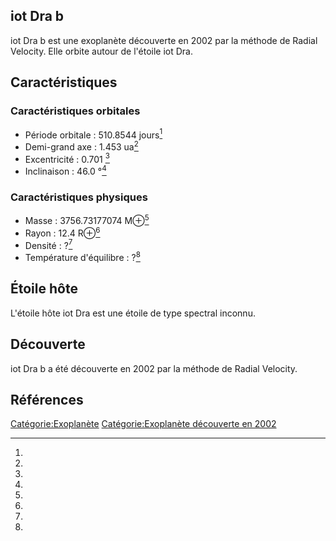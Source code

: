 == iot Dra b ==

{{Infobox Exoplanète
| nom = iot Dra b
| image = 
| légende = 
| étoile = iot Dra
| constellation = 
| ascension_droite = 
| déclinaison = 
| distance = ?
| type_spectral = ?
| masse = 3756.73177074 M⊕<ref></ref>
| rayon = 12.4 R⊕<ref></ref>
| densité = ?<ref></ref>
| gravité = ?<ref></ref>
| température = ?<ref></ref>
| période = 510.8544 j<ref></ref>
| demi_grand_axe = 1.453 ua<ref></ref>
| excentricité = 0.701 <ref></ref>
| inclinaison = 46.0 °<ref></ref>
| méthode_découverte = Radial Velocity
| date_découverte = 2002
| statut = Confirmée
}}

iot Dra b est une exoplanète découverte en 2002 par la méthode de Radial Velocity. Elle orbite autour de l'étoile iot Dra.

== Caractéristiques ==

=== Caractéristiques orbitales ===
* Période orbitale : 510.8544 jours<ref></ref>
* Demi-grand axe : 1.453 ua<ref></ref>
* Excentricité : 0.701 <ref></ref>
* Inclinaison : 46.0 °<ref></ref>

=== Caractéristiques physiques ===
* Masse : 3756.73177074 M⊕<ref></ref>
* Rayon : 12.4 R⊕<ref></ref>
* Densité : ?<ref></ref>
* Température d'équilibre : ?<ref></ref>

== Étoile hôte ==

{{Infobox Étoile
| nom = iot Dra
| image = 
| légende = 
| constellation = 
| ascension_droite = 
| déclinaison = 
| distance = ?
| type_spectral = ?
| magnitude_absolue = 
| magnitude_apparente = 
| masse = ?<ref></ref>
| rayon = ?<ref></ref>
| température = ?<ref></ref>
| métallicité = ?<ref></ref>
| âge = ?<ref></ref>
}}

L'étoile hôte iot Dra est une étoile de type spectral inconnu.

== Découverte ==

iot Dra b a été découverte en 2002 par la méthode de Radial Velocity.

== Références ==
<references />

[[Catégorie:Exoplanète]]
[[Catégorie:Exoplanète découverte en 2002]]
